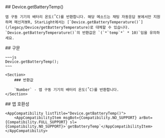 
<Section>
    ## Device.getBatteryTemp()

    앱 구동 기기의 배터리 온도(˚C)를 반환합니다. 해당 메소드는 채팅 자동응답 봇에서만 지원하며 메신저봇R, StarLight에서는 [`Device.getBatteryTemperature()`](/legacy/Device/getBatteryTemperature)로 대체할 수 있습니다. `Device.getBatteryTemperature()`의 반환값은 `(`*`temp`*` * 10)`임을 유의하세요.
</Section>
<Section>
    ## 구문

    ~~~js
    Device.getBatteryTemp();
    ~~~

    <Section>
        ### 반환값

        `Number` - 앱 구동 기기의 배터리 온도(˚C)를 반환합니다.
    </Section>
</Section>
<Section>
    ## 앱 호환성

    <AppCompatibility listTitle="Device.getBatteryTemp()">
        <AppCompatibilityItem msgBot={Compatibility.NO_SUPPORT} arBot={Compatibility.FULL_SUPPORT} sl={Compatibility.NO_SUPPORT}>`getBatteryTemp`</AppCompatibilityItem>
    </AppCompatibility>
</Section>